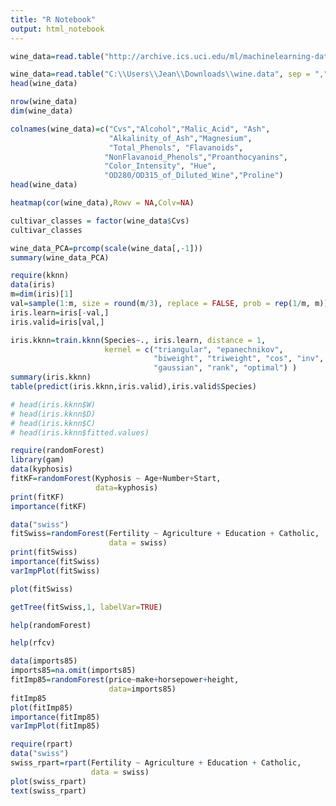 ---
title: "R Notebook"
output: html_notebook
---

```{r}
wine_data=read.table("http://archive.ics.uci.edu/ml/machinelearning-databases/wine/wine.data", sep = ",")

wine_data=read.table("C:\\Users\\Jean\\Downloads\\wine.data", sep = ",")
head(wine_data)
```

```{r}
nrow(wine_data)
dim(wine_data)

colnames(wine_data)=c("Cvs","Alcohol","Malic_Acid", "Ash",
                      "Alkalinity_of_Ash","Magnesium",
                      "Total_Phenols", "Flavanoids",
                     "NonFlavanoid_Phenols","Proanthocyanins",
                     "Color_Intensity", "Hue",
                     "OD280/OD315_of_Diluted_Wine","Proline")
head(wine_data)

heatmap(cor(wine_data),Rowv = NA,Colv=NA)

cultivar_classes = factor(wine_data$Cvs)
cultivar_classes
```

```{r}
wine_data_PCA=prcomp(scale(wine_data[,-1]))
summary(wine_data_PCA)


```

```{r}
require(kknn)
data(iris)
m=dim(iris)[1]
val=sample(1:m, size = round(m/3), replace = FALSE, prob = rep(1/m, m)) 
iris.learn=iris[-val,]
iris.valid=iris[val,]

iris.kknn=train.kknn(Species~., iris.learn, distance = 1,
                     kernel = c("triangular", "epanechnikov",
                                "biweight", "triweight", "cos", "inv",
                                "gaussian", "rank", "optimal") )
summary(iris.kknn)
table(predict(iris.kknn,iris.valid),iris.valid$Species)

# head(iris.kknn$W)
# head(iris.kknn$D)
# head(iris.kknn$C)
# head(iris.kknn$fitted.values)
```

```{r}
require(randomForest)
library(gam)
data(kyphosis)
fitKF=randomForest(Kyphosis ~ Age+Number+Start,
                   data=kyphosis)
print(fitKF)
importance(fitKF)

data("swiss")
fitSwiss=randomForest(Fertility ~ Agriculture + Education + Catholic,
                      data = swiss)
print(fitSwiss)
importance(fitSwiss)
varImpPlot(fitSwiss)

plot(fitSwiss)

getTree(fitSwiss,1, labelVar=TRUE)

help(randomForest)

help(rfcv)

data(imports85)
imports85=na.omit(imports85)
fitImp85=randomForest(price~make+horsepower+height,
                      data=imports85)
fitImp85
plot(fitImp85)
importance(fitImp85)
varImpPlot(fitImp85)
```

```{r}
require(rpart)
data("swiss")
swiss_rpart=rpart(Fertility ~ Agriculture + Education + Catholic,
                  data = swiss)
plot(swiss_rpart)
text(swiss_rpart)
```

```{r}

```

